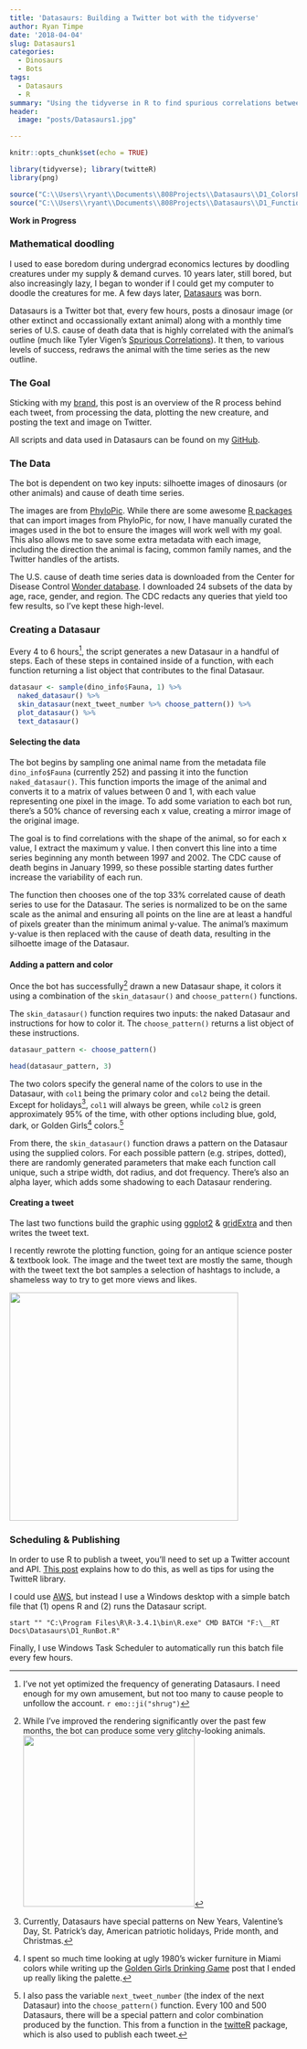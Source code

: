 ```yaml
---
title: 'Datasaurs: Building a Twitter bot with the tidyverse'
author: Ryan Timpe
date: '2018-04-04'
slug: Datasaurs1
categories:
  - Dinosaurs
  - Bots
tags:
  - Datasaurs
  - R
summary: "Using the tidyverse in R to find spurious correlations between dinosaur outlines and cause of death data."
header: 
  image: "posts/Datasaurs1.jpg"

---
```

```r
knitr::opts_chunk$set(echo = TRUE)

library(tidyverse); library(twitteR)
library(png)

source("C:\\Users\\ryant\\Documents\\808Projects\\Datasaurs\\D1_ColorsPatterns.R")
source("C:\\Users\\ryant\\Documents\\808Projects\\Datasaurs\\D1_Functions.R")
```

**Work in Progress**

### Mathematical doodling

I used to ease boredom during undergrad economics lectures by doodling creatures under my supply & demand curves. 10 years later, still bored, but also increasingly lazy, I began to wonder if I could get my computer to doodle the creatures for me. A few days later, [Datasaurs](https://twitter.com/Datasaurs) was born.

Datasaurs is a Twitter bot that, every few hours, posts a dinosaur image (or other extinct and occassionally extant animal) along with a monthly time series of U.S. cause of death data that is highly correlated with the animal's outline (much like Tyler Vigen's [Spurious Correlations](http://www.tylervigen.com/spurious-correlations)). It then, to various levels of success, redraws the animal with the time series as the new outline.

### The Goal

Sticking with my [brand](../../../../categories/dinosaurs/), this post is an overview of the R process behind each tweet, from processing the data, plotting the new creature, and posting the text and image on Twitter.

All scripts and data used in Datasaurs can be found on my [GitHub](https://github.com/ryantimpe/datasaurs).

### The Data

The bot is dependent on two key inputs: silhoette images of dinosaurs (or other animals) and cause of death time series.

The images are from [PhyloPic](http://phylopic.org/image/browse/). While there are some awesome [R packages](https://github.com/sckott/rphylopic) that can import images from PhyloPic, for now, I have manually curated the images used in the bot to ensure the images will work well with my goal. This also allows me to save some extra metadata with each image, including the direction the animal is facing, common family names, and the Twitter handles of the artists.

The U.S. cause of death time series data is downloaded from the Center for Disease Control [Wonder database](https://wonder.cdc.gov/ucd-icd10.html). I downloaded 24 subsets of the data by age, race, gender, and region. The CDC redacts any queries that yield too few results, so I've kept these high-level.

### Creating a Datasaur

Every 4 to 6 hours[^bot_time], the script generates a new Datasaur in a handful of steps. Each of these steps in contained inside of a function, with each function returning a list object that contributes to the final Datasaur.

[^bot_time]: I've not yet optimized the frequency of generating Datasaurs. I need enough for my own amusement, but not too many to cause people to unfollow the account. `r emo::ji("shrug")`

```r
datasaur <- sample(dino_info$Fauna, 1) %>% 
  naked_datasaur() %>% 
  skin_datasaur(next_tweet_number %>% choose_pattern()) %>% 
  plot_datasaur() %>% 
  text_datasaur()
```

#### Selecting the data

The bot begins by sampling one animal name from the metadata file `dino_info$Fauna` (currently 252) and passing it into the function `naked_datasaur()`. This function imports the image of the animal and converts it to a matrix of values between 0 and 1, with each value representing one pixel in the image. To add some variation to each bot run, there's a 50% chance of reversing each x value, creating a mirror image of the original image.

The goal is to find correlations with the shape of the animal, so for each x value, I extract the maximum y value. I then convert this line into a time series beginning any month between 1997 and 2002. The CDC cause of death begins in January 1999, so these possible starting dates further increase the variability of each run.

The function then chooses one of the top 33% correlated cause of death series to use for the Datasaur. The series is normalized to be on the same scale as the animal and ensuring all points on the line are at least a handful of pixels greater than the minimum animal y-value. The animal's maximum y-value is then replaced with the cause of death data, resulting in the silhoette image of the Datasaur.

#### Adding a pattern and color

Once the bot has successfully[^glitch] drawn a new Datasaur shape, it colors it using a combination of the `skin_datasaur()` and `choose_pattern()` functions.

[^glitch]: While I've improved the rendering significantly over the past few months, the bot can produce some very glitchy-looking animals. ![](/img/posts/Glitchsaur.jpg){#id .class width=300px}

The `skin_datasaur()` function requires two inputs: the naked Datasaur and instructions for how to color it. The `choose_pattern()` returns a list object of these instructions. 

```r
datasaur_pattern <- choose_pattern()

head(datasaur_pattern, 3)
```

The two colors specify the general name of the colors to use in the Datasaur, with `col1` being the primary color and `col2` being the detail. Except for holidays[^holidays], `col1` will always be green, while `col2` is green approximately 95% of the time, with other options including blue, gold, dark, or Golden Girls[^gg] colors.[^tweet_num]

[^holidays]: Currently, Datasaurs have special patterns on New Years, Valentine's Day, St. Patrick's day, American patriotic holidays, Pride month, and Christmas.

[^gg]: I spent so much time looking at ugly 1980's wicker furniture in Miami colors while writing up the [Golden Girls Drinking Game](http://www.ryantimpe.com/2018/02/05/gg-drinkinggame/) post that I ended up really liking the palette.

[^tweet_num]: I also pass the variable `next_tweet_number` (the index of the next Datasaur) into the `choose_pattern()` function. Every 100 and 500 Datasaurs, there will be a special pattern and color combination produced by the function.  This from a function in the [twitteR](https://cran.r-project.org/web/packages/twitteR/twitteR.pdf) package, which is also used to publish each tweet.

From there, the `skin_datasaur()` function draws a pattern on the Datasaur using the supplied colors. For each possible pattern (e.g. stripes, dotted), there are randomly generated parameters that make each function call unique, such a stripe width, dot radius, and dot frequency. There's also an alpha layer, which adds some shadowing to each Datasaur rendering.

#### Creating a tweet

The last two functions build the graphic using [ggplot2](http://ggplot2.org/) & [gridExtra](https://cran.r-project.org/web/packages/gridExtra/vignettes/arrangeGrob.html) and then writes the tweet text.

I recently rewrote the plotting function, going for an antique science poster & textbook look. The image and the tweet text are mostly the same, though with the tweet text the bot samples a selection of hashtags to include, a shameless way to try to get more views and likes.

![](/img/posts/v1p0 2018-03-30 10.png){#id .class width=400px}

### Scheduling & Publishing

In order to use R to publish a tweet, you'll need to set up a Twitter account and API. [This post](https://www.r-bloggers.com/setting-up-the-twitter-r-package-for-text-analytics/) explains how to do this, as well as tips for using the TwitteR library.

I could use [AWS](https://medium.com/@emckean/create-a-simple-free-text-driven-twitterbot-with-aws-lambda-node-js-b80e26209f5), but instead I use a Windows desktop with a simple batch file that (1) opens R and (2) runs the Datasaur script.

```
start "" "C:\Program Files\R\R-3.4.1\bin\R.exe" CMD BATCH "F:\__RT Docs\Datasaurs\D1_RunBot.R"
```

Finally, I use Windows Task Scheduler to automatically run this batch file every few hours.


